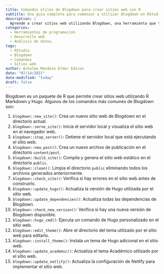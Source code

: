 ```yaml
---
title: Comandos útiles de Blogdown para crear sitios web con R
subtitle: Una guía completa para comenzar a utilizar Blogdown en RStudio
description: |
  Aprende a crear sitios web utilizando Blogdown, una herramienta que te permite construir páginas web estáticas con RStudio de manera fácil y rápida. Esta guía te enseñará los comandos más importantes para comenzar a crear tu propio sitio web en RStudio.
categories:
  - Herramientas de programación
  - Desarrollo web
  - Análisis de datos.
tags:
  - RStudio
  - Blogdown
  - Comandos
  - Sitios web
author: Achalma Mendoza Elmer Edison
date: "07/14/2021"
date-modified: "today"
draft: false
---
```


Blogdown es un paquete de R que permite crear sitios web utilizando R Markdown y Hugo. Algunos de los comandos más comunes de Blogdown son:

1. `blogdown::new_site()`: Crea un nuevo sitio web de Blogdown en el directorio actual.
2. `blogdown::serve_site()`: Inicia el servidor local y visualiza el sitio web en el navegador web.
3. `blogdown::stop_server()`: Detiene el servidor local que está ejecutando el sitio web.
4. `blogdown::new_post()`: Crea un nuevo archivo de publicación en el directorio `content/post`.
5. `blogdown::build_site()`: Compila y genera el sitio web estático en el directorio `public`.
6. `blogdown::clean()`: Limpia el directorio `public` eliminando todos los archivos generados anteriormente.
7. `blogdown::check_site()`: Verifica si hay errores en el sitio web antes de construirlo.
8. `blogdown::update_hugo()`: Actualiza la versión de Hugo utilizada por el sitio web.
9. `blogdown::update_dependencies()`: Actualiza todas las dependencias de Blogdown.
10. `blogdown::check_new_version()`: Verifica si hay una nueva versión de Blogdown disponible.
11. `blogdown::hugo_cmd()`: Ejecuta un comando de Hugo personalizado en el sitio web.
12. `blogdown::edit_theme()`: Abre el directorio del tema utilizado por el sitio web para editarlo.
13. `blogdown::install_theme()`: Instala un tema de Hugo adicional en el sitio web.
14. `blogdown::update_academic()`: Actualiza el tema Académico utilizado por el sitio web.
15. `blogdown::update_netlify()`: Actualiza la configuración de Netlify para implementar el sitio web.
